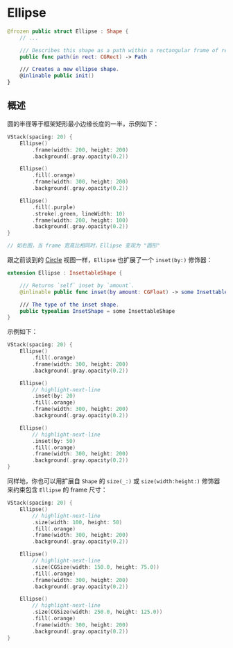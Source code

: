 
# Ellipse

<OriginalSource
  title="Ellipse"
  url="https://developer.apple.com/documentation/swiftui/ellipse"
  summary="在包含它的视图 frame 内对齐的椭圆"
/>

```swift
@frozen public struct Ellipse : Shape {
    // ...

    /// Describes this shape as a path within a rectangular frame of reference.
    public func path(in rect: CGRect) -> Path

    /// Creates a new ellipse shape.
    @inlinable public init()
}
```

## 概述

圆的半径等于框架矩形最小边缘长度的一半，示例如下：

<ScreenshotBlock src={Ellipse1Image}>

```swift
VStack(spacing: 20) {
    Ellipse()
        .frame(width: 200, height: 200)
        .background(.gray.opacity(0.2))

    Ellipse()
        .fill(.orange)
        .frame(width: 300, height: 200)
        .background(.gray.opacity(0.2))

    Ellipse()
        .fill(.purple)
        .stroke(.green, lineWidth: 10)
        .frame(width: 200, height: 100)
        .background(.gray.opacity(0.2))
}

// 如右图，当 frame 宽高比相同时，Ellipse 变现为 "圆形"
```

</ScreenshotBlock>

跟之前谈到的 [Circle](../circle/index.mdx) 视图一样，`Ellipse` 也扩展了一个 `inset(by:)` 修饰器：

```swift
extension Ellipse : InsettableShape {

    /// Returns `self` inset by `amount`.
    @inlinable public func inset(by amount: CGFloat) -> some InsettableShape

    /// The type of the inset shape.
    public typealias InsetShape = some InsettableShape
}
```

示例如下：

<ScreenshotBlock src={Ellipse2Image}>

```swift
VStack(spacing: 20) {
    Ellipse()
        .fill(.orange)
        .frame(width: 300, height: 200)
        .background(.gray.opacity(0.2))

    Ellipse()
        // highlight-next-line
        .inset(by: 20)
        .fill(.orange)
        .frame(width: 300, height: 200)
        .background(.gray.opacity(0.2))

    Ellipse()
        // highlight-next-line
        .inset(by: 50)
        .fill(.orange)
        .frame(width: 300, height: 200)
        .background(.gray.opacity(0.2))
}
```

</ScreenshotBlock>

同样地，你也可以用扩展自 `Shape` 的 `size(_:)` 或 `size(width:height:)` 修饰器来约束包含 `Ellipse` 的 frame 尺寸：

<ScreenshotBlock src={Ellipse3Image}>

```swift
VStack(spacing: 20) {
    Ellipse()
        // highlight-next-line
        .size(width: 100, height: 50)
        .fill(.orange)
        .frame(width: 300, height: 200)
        .background(.gray.opacity(0.2))

    Ellipse()
        // highlight-next-line
        .size(CGSize(width: 150.0, height: 75.0))
        .fill(.orange)
        .frame(width: 300, height: 200)
        .background(.gray.opacity(0.2))

    Ellipse()
        // highlight-next-line
        .size(CGSize(width: 250.0, height: 125.0))
        .fill(.orange)
        .frame(width: 300, height: 200)
        .background(.gray.opacity(0.2))
}
```

</ScreenshotBlock>
